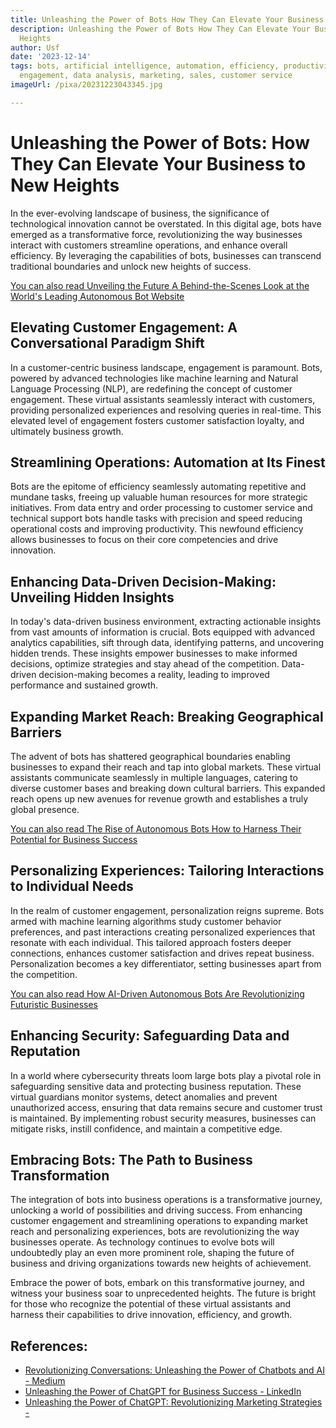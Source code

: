 ```yaml
---
title: Unleashing the Power of Bots How They Can Elevate Your Business to New Heights
description: Unleashing the Power of Bots How They Can Elevate Your Business to New
  Heights
author: Usf
date: '2023-12-14'
tags: bots, artificial intelligence, automation, efficiency, productivity, customer
  engagement, data analysis, marketing, sales, customer service
imageUrl: /pixa/20231223043345.jpg

---
```

# Unleashing the Power  of Bots: How They Can Elevate Your Business to  New Heights

In the  ever-evolving landscape of business, the  significance of technological  innovation cannot be overstated. In this digital age, bots have emerged as  a transformative force, revolutionizing the way businesses interact with customers streamline operations, and enhance overall efficiency. By leveraging the capabilities  of bots,  businesses can  transcend traditional boundaries and unlock new heights  of success.

[You  can also read Unveiling the Future A Behind-the-Scenes Look  at the World's Leading  Autonomous Bot Website](Unveiling%20the%20Future%20A%20Behind-the-Scenes%20Look%20at%20the%20World%27s%20Leading%20Autonomous%20Bot%20Website)


## Elevating Customer Engagement: A Conversational Paradigm Shift

In  a customer-centric  business landscape,  engagement is paramount. Bots, powered  by advanced technologies like machine learning and Natural Language Processing  (NLP), are redefining the concept of customer engagement. These virtual assistants seamlessly interact with customers, providing personalized experiences and resolving queries in  real-time. This elevated level of engagement fosters customer satisfaction loyalty, and ultimately business growth.

## Streamlining Operations: Automation at Its Finest

Bots are the epitome of efficiency seamlessly automating repetitive and mundane tasks, freeing up  valuable human resources for more strategic initiatives. From data entry and order processing to customer service and technical support bots handle tasks  with precision and speed reducing operational costs and  improving productivity. This newfound efficiency allows businesses to focus on their core competencies and drive innovation.

## Enhancing Data-Driven Decision-Making: Unveiling Hidden Insights

In today's data-driven business environment,  extracting actionable insights  from vast amounts of information is crucial. Bots equipped with advanced analytics  capabilities, sift through data, identifying patterns, and uncovering hidden trends. These  insights empower  businesses to make informed decisions, optimize strategies and stay ahead of  the competition. Data-driven decision-making becomes a reality, leading to improved performance and sustained growth.

## Expanding Market Reach: Breaking Geographical Barriers

The advent of bots has shattered geographical boundaries enabling businesses to  expand their reach and tap into global markets. These virtual assistants communicate seamlessly in multiple languages, catering to diverse customer bases and breaking down cultural barriers. This expanded  reach opens up new avenues for revenue growth  and establishes a truly global presence.

[You can also read The Rise of Autonomous Bots How to Harness Their Potential for Business Success](The%20Rise%20of%20Autonomous%20Bots%20How%20to%20Harness%20Their%20Potential%20for%20Business%20Success)


## Personalizing Experiences:  Tailoring Interactions to Individual Needs

In the realm of customer engagement, personalization reigns supreme. Bots armed with machine  learning algorithms study customer  behavior preferences, and  past  interactions creating personalized  experiences  that resonate with each individual. This tailored approach fosters deeper connections, enhances customer satisfaction and drives repeat business. Personalization becomes a key differentiator, setting businesses apart  from  the competition.

[You can also read How AI-Driven  Autonomous Bots Are Revolutionizing Futuristic Businesses](How%20AI-Driven%20Autonomous%20Bots%20Are%20Revolutionizing%20Futuristic%20Businesses)


##  Enhancing Security: Safeguarding Data and Reputation

In a world  where cybersecurity threats loom  large bots play a pivotal role in safeguarding sensitive data and protecting business reputation. These virtual guardians monitor systems, detect anomalies  and prevent unauthorized access, ensuring that data remains secure and customer trust  is maintained. By implementing robust  security measures,  businesses can mitigate risks, instill confidence, and maintain a competitive edge.

## Embracing Bots: The Path to Business Transformation

The integration of bots  into business operations is a  transformative journey, unlocking a world of possibilities  and driving success.  From enhancing customer engagement and  streamlining operations to expanding market reach and personalizing experiences, bots are  revolutionizing  the way businesses operate. As technology continues to evolve bots will undoubtedly play an even more prominent role, shaping the future of business and driving organizations towards new heights of achievement.

Embrace the  power of bots, embark on this transformative journey, and witness your business soar to unprecedented heights. The  future is bright for those who recognize the potential of these virtual assistants and harness their capabilities  to drive innovation, efficiency, and  growth.

## References:
- [Revolutionizing Conversations: Unleashing the Power of Chatbots and AI - Medium](https://medium.com/@mail_41303/revolutionizing-conversations-unleashing-the-power-of-chatbots-and-ai-d4690019032f)
- [Unleashing the Power of ChatGPT for Business Success - LinkedIn](https://www.linkedin.com/pulse/unleashing-power-chatgpt-business-success-aaron-udler-cem-cts-sdcze)
- [Unleashing the Power of ChatGPT: Revolutionizing Marketing Strategies -](https://tlcmarketing-events.com/unleashing-the-power-of-chatgpt-revolutionizing-marketing-strategies/)
